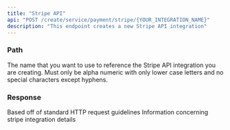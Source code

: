```yaml
---
title: "Stripe API"
api: "POST /create/service/payment/stripe/{YOUR_INTEGRATION_NAME}"
description: "This endpoint creates a new Stripe API integration"
---
```


### Path

<ParamField path="YOUR_INTEGRATION_NAME" type="string" required>
  The name that you want to use to reference the Stripe API integration you are creating. Must only be alpha numeric with only lower case letters and no special characters except hyphens.
</ParamField>

### Response

<ResponseField name="statusCode" type="number">
  Based off of standard HTTP request guidelines
</ResponseField>

<ResponseField name="body" type="object">
  Information concerning stripe integration details
</ResponseField>